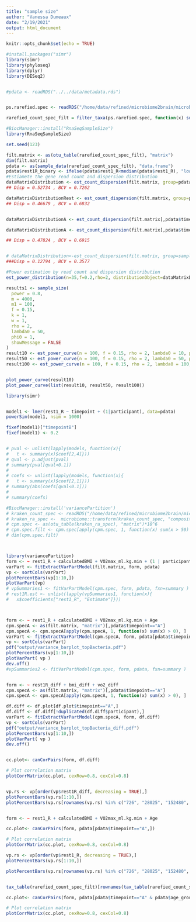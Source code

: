 ```yaml
---
title: "sample size"
author: "Vanessa Dumeaux"
date: "2/19/2021"
output: html_document
---
```


```r
knitr::opts_chunk$set(echo = TRUE)
```

```r
#install.packages("simr")
library(simr)
library(phyloseq)
library(dplyr)
library(DESeq2)


#pdata <- readRDS("../../data/metadata.rds")


ps.rarefied.spec <- readRDS("/home/data/refined/microbiome2brain/microbiome/R/ps.rarefied.spec.rds")

rarefied_count_spec_filt = filter_taxa(ps.rarefied.spec, function(x) sum(x > 10) > (0.7*length(x)), TRUE)


```

```r
#BiocManager::install("RnaSeqSampleSize")
library(RnaSeqSampleSize)

set.seed(123)

filt.matrix <- as(otu_table(rarefied_count_spec_filt), "matrix")
dim(filt.matrix)
pdata <- as(sample_data(rarefied_count_spec_filt), "data.frame")
pdata$rest1R_binary <- ifelse(pdata$rest1_R<median(pdata$rest1_R), "low_connHC_R", "high_connHC_R")
#Estiamete the gene read count and dispersion distribution
dataMatrixDistribution <- est_count_dispersion(filt.matrix, group=pdata$timepoint)
## Disp = 0.52734 , BCV = 0.7262

dataMatrixDistributionRest <- est_count_dispersion(filt.matrix, group=pdata$rest1R_binary)
## Disp = 0.46679 , BCV = 0.6832


dataMatrixDistributionA <- est_count_dispersion(filt.matrix[,pdata$timepoint=="A"], group=pdata$bmi_group[pdata$timepoint=="A"])

dataMatrixDistributionA <- est_count_dispersion(filt.matrix[,pdata$timepoint=="A"], group=pdata$age_group[pdata$timepoint=="A"])

## Disp = 0.47824 , BCV = 0.6915 


# dataMatrixDistribution<-est_count_dispersion(filt.matrix, group=sample_data(kraken_count_spec_filt)$participant)
###Disp = 0.12794 , BCV = 0.3577 

#Power estimation by read count and dispersion distribution
est_power_distribution(n=35,f=0.2,rho=2, distributionObject=dataMatrixDistribution, repNumber=3200)

results1 <- sample_size(
  power = 0.8,
  m = 4000,
  m1 = 100,
  f = 0.15,
  k = 1,
  w = 1,
  rho = 2,
  lambda0 = 50,
  phi0 = 1,
  showMessage = FALSE
)
result10 <- est_power_curve(n = 100, f = 0.15, rho = 2, lambda0 = 10, phi0 = 0.5)
result50 <- est_power_curve(n = 100, f = 0.15, rho = 2, lambda0 = 50, phi0 = 0.52734)
result100 <- est_power_curve(n = 100, f = 0.15, rho = 2, lambda0 = 100, phi0 = 0.52734)


plot_power_curve(result10)
plot_power_curve(list(result10, result50, result100))
```
```r
library(simr)


model1 <- lmer(rest1_R ~ timepoint + (1|participant), data=pdata)
powerSim(model1, nsim = 1000)

fixef(model1)["timepointB"]
fixef(model1) <- 0.2


# pval <- unlist(lapply(models, function(x){
#   t <- summary(x)$coef[2,4]}))
# qval <- p.adjust(pval)
# summary(pval[qval<0.1])
# 
# coefs <- unlist(lapply(models, function(x){
#   t <- summary(x)$coef[2,1]}))
# summary(abs(coefs[qval<0.1]))
# 
# summary(coefs)
```
```r
#BiocManager::install('variancePartition')
# kraken_count_spec <- readRDS("/home/data/refined/microbiome2brain/microbiome/R/kraken_count_spec.rds")
# kraken_ra_spec <-  microbiome::transform(kraken_count_spec, "compositional")
# cpm.spec <- as(otu_table(kraken_ra_spec), "matrix")*10^6
# cpm.spec.filt <- cpm.spec[apply(cpm.spec, 1, function(x) sum(x > 50) > 0.1 * ncol(cpm.spec)), ]
# dim(cpm.spec.filt)



library(variancePartition)
form <- ~ rest1_R + calculatedBMI + VO2max_ml.kg.min + (1 | participant)
varPart <- fitExtractVarPartModel(filt.matrix, form, pdata)
vp <- sortCols(varPart)
plotPercentBars(vp[1:10,])
plotVarPart(vp)
# vpSummaries1 <- fitVarPartModel(cpm.spec, form, pdata, fxn=summary )
# rest1R.est <- unlist(lapply(vpSummaries1, function(x){
#   x$coefficients["rest1_R", "Estimate"]}))



form <- ~ rest1_R + calculatedBMI + VO2max_ml.kg.min + Age
cpm.specA <- as(filt.matrix, "matrix")[,pdata$timepoint=="A"]
cpm.specA <- cpm.specA[apply(cpm.specA, 1, function(x) sum(x) > 0), ]
varPart <- fitExtractVarPartModel(cpm.specA, form, pdata[pdata$timepoint=="A",])
vp <- sortCols(varPart)
pdf("output/variance_barplot_topBacteria.pdf")
plotPercentBars(vp[1:10,])
plotVarPart( vp )
dev.off()
#vpSummaries2 <- fitVarPartModel(cpm.spec, form, pdata, fxn=summary )


form <- ~ rest1R_diff + bmi_diff + vo2_diff 
cpm.specA <- as(filt.matrix, "matrix")[,pdata$timepoint=="A"]
cpm.specA <- cpm.specA[apply(cpm.specA, 1, function(x) sum(x) > 0), ]

df.diff <- df.plot[df.plot$timepoint=="A",]
df.diff <- df.diff[!duplicated(df.diff$participant),]
varPart <- fitExtractVarPartModel(cpm.specA, form, df.diff)
vp <- sortCols(varPart)
pdf("output/variance_barplot_topBacteria_diff.pdf")
plotPercentBars(vp[1:10,])
plotVarPart( vp )
dev.off()


cc.plot<- canCorPairs(form, df.diff)

# Plot correlation matrix
plotCorrMatrix(cc.plot, cexRow=0.8, cexCol=0.8)


vp.rs <- vp[order(vp$rest1R_diff, decreasing = TRUE),]
plotPercentBars(vp.rs[1:10,])
plotPercentBars(vp.rs[rownames(vp.rs) %in% c("726", "28025", "152480", "487175", "469610","1596"),])


form <- ~ rest1_R + calculatedBMI + VO2max_ml.kg.min + Age

cc.plot<- canCorPairs(form, pdata[pdata$timepoint=="A",])

# Plot correlation matrix
plotCorrMatrix(cc.plot, cexRow=0.8, cexCol=0.8)

vp.rs <- vp[order(vp$rest1_R, decreasing = TRUE),]
plotPercentBars(vp.rs[1:10,])

plotPercentBars(vp.rs[rownames(vp.rs) %in% c("726", "28025", "152480", "487175", "469610","1596"),])


tax_table(rarefied_count_spec_filt)[rownames(tax_table(rarefied_count_spec_filt)) %in% rownames(vp.rs[1:10,]),]

cc.plot<- canCorPairs(form, pdata[pdata$timepoint=="A" & pdata$age_group=="young",])

# Plot correlation matrix
plotCorrMatrix(cc.plot, cexRow=0.8, cexCol=0.8)

```

